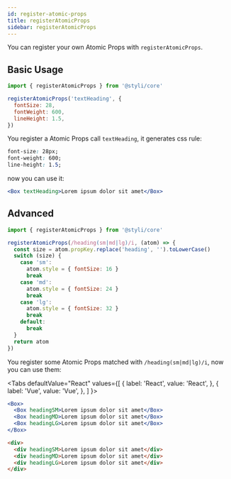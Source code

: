 ```yaml
---
id: register-atomic-props
title: registerAtomicProps
sidebar: registerAtomicProps
---
```



You can register your own Atomic Props with `registerAtomicProps`.

## Basic Usage

```js
import { registerAtomicProps } from '@styli/core'

registerAtomicProps('textHeading', {
  fontSize: 28,
  fontWeight: 600,
  lineHeight: 1.5,
})
```

You register a Atomic Props call `textHeading`, it generates css rule:

```css
font-size: 28px;
font-weight: 600;
line-height: 1.5;
```

now you can use it:

```jsx live
<Box textHeading>Lorem ipsum dolor sit amet</Box>
```

## Advanced

```js
import { registerAtomicProps } from '@styli/core'

registerAtomicProps(/heading(sm|md|lg)/i, (atom) => {
  const size = atom.propKey.replace('heading', '').toLowerCase()
  switch (size) {
    case 'sm':
      atom.style = { fontSize: 16 }
      break
    case 'md':
      atom.style = { fontSize: 24 }
      break
    case 'lg':
      atom.style = { fontSize: 32 }
      break
    default:
      break
  }
  return atom
})
```

You register some Atomic Props matched with `/heading(sm|md|lg)/i`, now you can use them:

<Tabs
  defaultValue="React"
  values={[
    { label: 'React', value: 'React', },
    { label: 'Vue', value: 'Vue', },
  ]
}>
<TabItem value="React">

```jsx live
<Box>
  <Box headingSM>Lorem ipsum dolor sit amet</Box>
  <Box headingMD>Lorem ipsum dolor sit amet</Box>
  <Box headingLG>Lorem ipsum dolor sit amet</Box>
</Box>
```

</TabItem>
<TabItem value="Vue">

```html
<div>
  <div headingSM>Lorem ipsum dolor sit amet</div>
  <div headingMD>Lorem ipsum dolor sit amet</div>
  <div headingLG>Lorem ipsum dolor sit amet</div>
</div>
```

</TabItem>
</Tabs>
